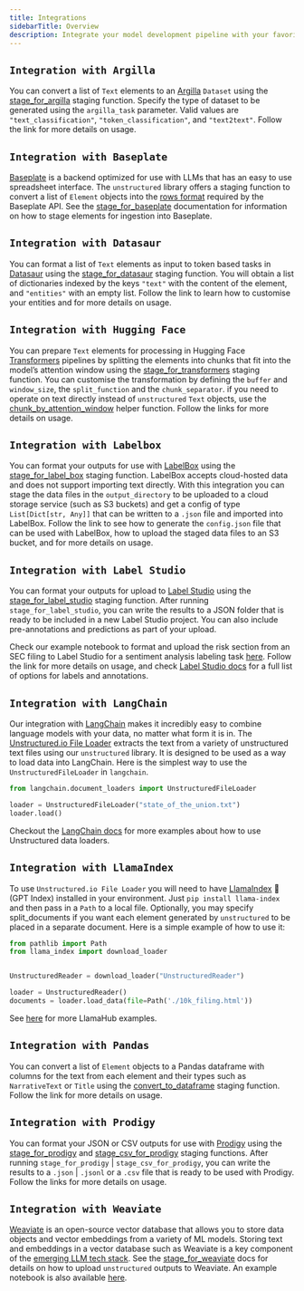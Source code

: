 ```yaml
---
title: Integrations 
sidebarTitle: Overview
description: Integrate your model development pipeline with your favorite machine learning frameworks and libraries, and prepare your data for ingestion into downstream systems. Most of our integrations come in the form of [staging functions](/open-source/core-functionality/staging), which take a list of `Element` objects as input and return formatted dictionaries as output.
---
```


## `Integration with Argilla`

You can convert a list of `Text` elements to an [Argilla](https://www.argilla.io/) `Dataset` using the [stage\_for\_argilla](/open-source/core-functionality/staging#stage-for-argilla) staging function. Specify the type of dataset to be generated using the `argilla_task` parameter. Valid values are `"text_classification"`, `"token_classification"`, and `"text2text"`. Follow the link for more details on usage.

## `Integration with Baseplate`

[Baseplate](https://docs.baseplate.ai/introduction) is a backend optimized for use with LLMs that has an easy to use spreadsheet interface. The `unstructured` library offers a staging function to convert a list of `Element` objects into the [rows format](https://docs.baseplate.ai/api-reference/documents/overview) required by the Baseplate API. See the [stage\_for\_baseplate](/open-source/core-functionality/staging#stage-for-baseplate) documentation for information on how to stage elements for ingestion into Baseplate.

## `Integration with Datasaur`

You can format a list of `Text` elements as input to token based tasks in [Datasaur](https://datasaur.ai/) using the [stage\_for\_datasaur](/open-source/core-functionality/staging#stage-for-datasaur) staging function. You will obtain a list of dictionaries indexed by the keys `"text"` with the content of the element, and `"entities"` with an empty list. Follow the link to learn how to customise your entities and for more details on usage.

## `Integration with Hugging Face`

You can prepare `Text` elements for processing in Hugging Face [Transformers](https://huggingface.co/docs/transformers/index) pipelines by splitting the elements into chunks that fit into the model’s attention window using the [stage\_for\_transformers](/open-source/core-functionality/staging#stage-for-transformers) staging function. You can customise the transformation by defining the `buffer` and `window_size`, the `split_function` and the `chunk_separator`. if you need to operate on text directly instead of `unstructured` `Text` objects, use the [chunk\_by\_attention\_window](/open-source/core-functionality/staging#stage-for-transformers) helper function. Follow the links for more details on usage.

## `Integration with Labelbox`

You can format your outputs for use with [LabelBox](https://labelbox.com/) using the [stage\_for\_label\_box](/open-source/core-functionality/staging#stage-for-label-box) staging function. LabelBox accepts cloud-hosted data and does not support importing text directly. With this integration you can stage the data files in the `output_directory` to be uploaded to a cloud storage service (such as S3 buckets) and get a config of type `List[Dict[str, Any]]` that can be written to a `.json` file and imported into LabelBox. Follow the link to see how to generate the `config.json` file that can be used with LabelBox, how to upload the staged data files to an S3 bucket, and for more details on usage.

## `Integration with Label Studio`

You can format your outputs for upload to [Label Studio](https://labelstud.io/) using the [stage\_for\_label\_studio](/open-source/core-functionality/staging#stage-for-label-studio) staging function. After running `stage_for_label_studio`, you can write the results to a JSON folder that is ready to be included in a new Label Studio project. You can also include pre-annotations and predictions as part of your upload.

Check our example notebook to format and upload the risk section from an SEC filing to Label Studio for a sentiment
analysis labeling task [here](https://unstructured-io.github.io/unstructured/examples.html#sentiment-analysis-labeling-in-labelstudio).
Follow the link for more details on usage, and check [Label Studio docs](https://labelstud.io/tags/labels.html) for a full list of options for labels and annotations.

## `Integration with LangChain`

Our integration with [LangChain](https://github.com/hwchase17/langchain) makes it incredibly easy to combine language models with your data, no matter what form it is in. The [Unstructured.io File Loader](https://python.langchain.com/en/latest/modules/indexes/document_loaders/examples/unstructured_file.html) extracts the text from a variety of unstructured text files using our `unstructured` library. It is designed to be used as a way to load data into LangChain. Here is the simplest way to use the `UnstructuredFileLoader` in `langchain`.

```python
from langchain.document_loaders import UnstructuredFileLoader

loader = UnstructuredFileLoader("state_of_the_union.txt")
loader.load()

```


Checkout the [LangChain docs](https://python.langchain.com/en/latest/modules/indexes/document_loaders.html) for more examples about how to use Unstructured data loaders.

## `Integration with LlamaIndex`

To use `Unstructured.io File Loader` you will need to have [LlamaIndex](https://github.com/jerryjliu/llama_index) 🦙 (GPT Index) installed in your environment. Just `pip install llama-index` and then pass in a `Path` to a local file. Optionally, you may specify split\_documents if you want each element generated by `unstructured` to be placed in a separate document. Here is a simple example of how to use it:

```python
from pathlib import Path
from llama_index import download_loader


UnstructuredReader = download_loader("UnstructuredReader")

loader = UnstructuredReader()
documents = loader.load_data(file=Path('./10k_filing.html'))

```


See [here](https://llamahub.ai/) for more LlamaHub examples.

## `Integration with Pandas`

You can convert a list of `Element` objects to a Pandas dataframe with columns for the text from each element and their types such as `NarrativeText` or `Title` using the [convert\_to\_dataframe](/open-source/core-functionality/staging#convert-to-dataframe) staging function. Follow the link for more details on usage.

## `Integration with Prodigy`

You can format your JSON or CSV outputs for use with [Prodigy](https://prodi.gy/docs/api-loaders) using the [stage\_for\_prodigy](/open-source/core-functionality/staging#stage-for-prodigy) and [stage\_csv\_for\_prodigy](/open-source/core-functionality/staging#stage-csv-for-prodigy) staging functions. After running `stage_for_prodigy` | `stage_csv_for_prodigy`, you can write the results to a `.json` | `.jsonl` or a `.csv` file that is ready to be used with Prodigy. Follow the links for more details on usage.

## `Integration with Weaviate`

[Weaviate](https://weaviate.io/) is an open-source vector database that allows you to store data objects and vector embeddings from a variety of ML models. Storing text and embeddings in a vector database such as Weaviate is a key component of the [emerging LLM tech stack](https://medium.com/@unstructured-io/llms-and-the-emerging-ml-tech-stack-bdb189c8be5c). See the [stage\_for\_weaviate](open-source/core-functionality/staging#stage-for-weaviate) docs for details on how to upload `unstructured` outputs to Weaviate. An example notebook is also available [here](https://github.com/Unstructured-IO/unstructured/tree/main/examples/weaviate).